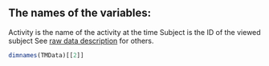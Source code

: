 The names of the variables:
---------------------------
Activity is the name of the activity at the time
Subject is the ID of the viewed subject
See [raw data description](http://archive.ics.uci.edu/ml/datasets/Human+Activity+Recognition+Using+Smartphones) for others.

```r
dimnames(TMData)[[2]]
```
